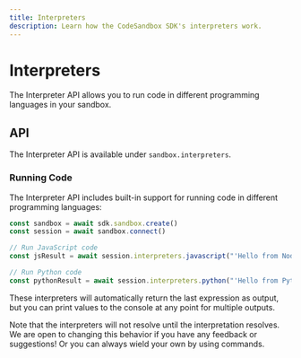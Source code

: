 ```yaml
---
title: Interpreters
description: Learn how the CodeSandbox SDK's interpreters work.
---
```



# Interpreters

The Interpreter API allows you to run code in different programming languages in your sandbox.

## API

The Interpreter API is available under `sandbox.interpreters`.

### Running Code

The Interpreter API includes built-in support for running code in different programming languages:

```ts
const sandbox = await sdk.sandbox.create()
const session = await sandbox.connect()

// Run JavaScript code
const jsResult = await session.interpreters.javascript("'Hello from Node.js!'");

// Run Python code
const pythonResult = await session.interpreters.python("'Hello from Python!'");
```

These interpreters will automatically return the last expression as output, but you can print values to the console at any point for multiple outputs.

<Callout>
Note that the interpreters will not resolve until the interpretation resolves. We are open to changing this behavior if you have any feedback or suggestions! Or you can always wield your own by using commands.
</Callout>
